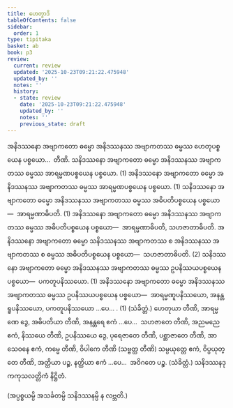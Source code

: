```yaml
---
title: ဟေတွာဒိ
tableOfContents: false
sidebar:
  order: 1
type: tipitaka
basket: ab
book: p3
review:
  current: review
  updated: '2025-10-23T09:21:22.475948'
  updated_by: ''
  notes: ''
  history:
  - state: review
    date: '2025-10-23T09:21:22.475948'
    updated_by: ''
    notes: ''
    previous_state: draft
---
```



<ReviewStatus review={frontmatter.review} showDetails={true} />

<HypothesisAnnotation frontmatter={frontmatter} />

<DynamicBreadcrumb />

<Division number="21" book="p3" e="ch" v="39" p="350">

<Paragraph number="1507" book="p3">
အနိဒဿနော အဗျာကတော ဓမ္မော အနိဒဿနဿ အဗျာကတဿ ဓမ္မဿ ဟေတုပစ္စယေန ပစ္စယော…  တီဏိ.
</Paragraph>

<Paragraph number="1508" book="p3">
သနိဒဿနော အဗျာကတော ဓမ္မော အနိဒဿနဿ အဗျာကတဿ ဓမ္မဿ အာရမ္မဏပစ္စယေန ပစ္စယော. (1)
</Paragraph>

<Paragraph number="1509" book="p3">
အနိဒဿနော အဗျာကတော ဓမ္မော အနိဒဿနဿ အဗျာကတဿ ဓမ္မဿ အာရမ္မဏပစ္စယေန ပစ္စယော. (1)
</Paragraph>

<Paragraph number="1510" book="p3">
သနိဒဿနော အဗျာကတော ဓမ္မော အနိဒဿနဿ အဗျာကတဿ ဓမ္မဿ အဓိပတိပစ္စယေန ပစ္စယော—  အာရမ္မဏာဓိပတိ. (1)
</Paragraph>

<Paragraph number="1511" book="p3">
အနိဒဿနော အဗျာကတော ဓမ္မော အနိဒဿနဿ အဗျာကတဿ ဓမ္မဿ အဓိပတိပစ္စယေန ပစ္စယော—  အာရမ္မဏာဓိပတိ, သဟဇာတာဓိပတိ. အနိဒဿနော အဗျာကတော ဓမ္မော သနိဒဿနဿ အဗျာကတဿ စ အနိဒဿနဿ အဗျာကတဿ စ ဓမ္မဿ အဓိပတိပစ္စယေန ပစ္စယော—  သဟဇာတာဓိပတိ. (2)
</Paragraph>

<Paragraph number="1512" book="p3">
သနိဒဿနော အဗျာကတော ဓမ္မော အနိဒဿနဿ အဗျာကတဿ ဓမ္မဿ ဥပနိဿယပစ္စယေန ပစ္စယော—  ပကတူပနိဿယော. (1)
</Paragraph>

<Paragraph number="1513" book="p3">
အနိဒဿနော အဗျာကတော ဓမ္မော အနိဒဿနဿ အဗျာကတဿ ဓမ္မဿ ဥပနိဿယပစ္စယေန ပစ္စယော—  အာရမ္မဏူပနိဿယော, အနန္တရူပနိဿယော, ပကတူပနိဿယော …ပေ… . (1) (သံခိတ္တံ.)
</Paragraph>

</Division>
<Division number="22" book="p3" e="ch" v="39" p="351">

<Paragraph number="1514" book="p3">
ဟေတုယာ တီဏိ, အာရမ္မဏေ ဒွေ, အဓိပတိယာ တီဏိ, အနန္တရေ ဧကံ …ပေ…  သဟဇာတေ တီဏိ, အညမညေ ဧကံ, နိဿယေ တီဏိ, ဥပနိဿယေ ဒွေ, ပုရေဇာတေ တီဏိ, ပစ္ဆာဇာတေ တီဏိ, အာသေဝနေ ဧကံ, ကမ္မေ တီဏိ, ဝိပါကေ တီဏိ (သဗ္ဗတ္ထ တီဏိ) သမ္ပယုတ္တေ ဧကံ, ဝိပ္ပယုတ္တေ တီဏိ, အတ္ထိယာ ပဉ္စ, နတ္ထိယာ ဧကံ …ပေ…  အဝိဂတေ ပဉ္စ. (သံခိတ္တံ.)

</Paragraph>
</Division>

<Paragraph number="1515" book="p3">
သနိဒဿနဒုကကုသလတ္တိကံ နိဋ္ဌိတံ.

  
(အပ္ပစ္စယမ္ပိ အသင်္ခတမ္ပိ သနိဒဿနမ္ပိ န လဗ္ဘတိ.)
</Paragraph>